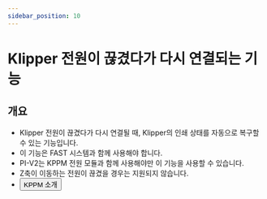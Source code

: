 ```yaml
---
sidebar_position: 10
---
```



# Klipper 전원이 끊겼다가 다시 연결되는 기능

## 개요

- Klipper 전원이 끊겼다가 다시 연결될 때, Klipper의 인쇄 상태를 자동으로 복구할 수 있는 기능입니다.
- 이 기능은 FAST 시스템과 함께 사용해야 합니다.
- PI-V2는 KPPM 전원 모듈과 함께 사용해야만 이 기능을 사용할 수 있습니다.
- Z축이 이동하는 전원이 끊겼을 경우는 지원되지 않습니다.
- <Button variant="contained" disableElevation component="a" rel="noopener" href="/docs/ProductDoc/ExtensionBoard/fly-kppm">KPPM 소개</Button>

 <KPPM power_pine="!host:gpiochip0/gpio260" />
